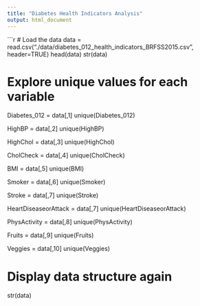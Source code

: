 ```yaml
---
title: "Diabetes Health Indicators Analysis"
output: html_document
---
```


```r
# Load the data
data = read.csv("./data/diabetes_012_health_indicators_BRFSS2015.csv", header=TRUE)
head(data)
str(data)

# Explore unique values for each variable
Diabetes_012 = data[,1]
unique(Diabetes_012)

HighBP = data[,2]
unique(HighBP)

HighChol = data[,3]
unique(HighChol)

CholCheck = data[,4]
unique(CholCheck)

BMI = data[,5]
unique(BMI)

Smoker = data[,6]
unique(Smoker)

Stroke = data[,7]
unique(Stroke)

HeartDiseaseorAttack = data[,7]
unique(HeartDiseaseorAttack)

PhysActivity = data[,8]
unique(PhysActivity)

Fruits = data[,9]
unique(Fruits)

Veggies = data[,10]
unique(Veggies)

# Display data structure again
str(data)